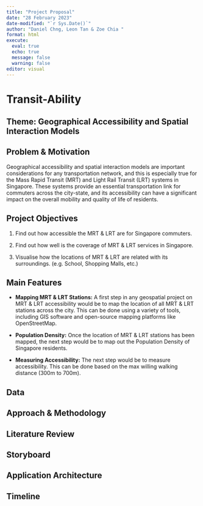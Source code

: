 ```yaml
---
title: "Project Proposal"
date: "28 February 2023"
date-modified: "`r Sys.Date()`"
author: "Daniel Chng, Leon Tan & Zoe Chia "
format: html
execute:
  eval: true
  echo: true
  message: false
  warning: false
editor: visual
---
```


# Transit-Ability

## Theme: Geographical Accessibility and Spatial Interaction Models

## Problem & Motivation

Geographical accessibility and spatial interaction models are important considerations for any transportation network, and this is especially true for the Mass Rapid Transit (MRT) and Light Rail Transit (LRT) systems in Singapore. These systems provide an essential transportation link for commuters across the city-state, and its accessibility can have a significant impact on the overall mobility and quality of life of residents.

## Project Objectives

1.  Find out how accessible the MRT & LRT are for Singapore commuters.

2.  Find out how well is the coverage of MRT & LRT services in Singapore.

3.  Visualise how the locations of MRT & LRT are related with its surroundings. (e.g. School, Shopping Malls, etc.)

## Main Features

-   **Mapping MRT & LRT Stations:** A first step in any geospatial project on MRT & LRT accessibility would be to map the location of all MRT & LRT stations across the city. This can be done using a variety of tools, including GIS software and open-source mapping platforms like OpenStreetMap.

-   **Population Density:** Once the location of MRT & LRT stations has been mapped, the next step would be to map out the Population Density of Singapore residents.

-   **Measuring Accessibility:** The next step would be to measure accessibility. This can be done based on the max willing walking distance (300m to 700m).




## Data

## Approach & Methodology

## Literature Review

## Storyboard

## Application Architecture

## Timeline
